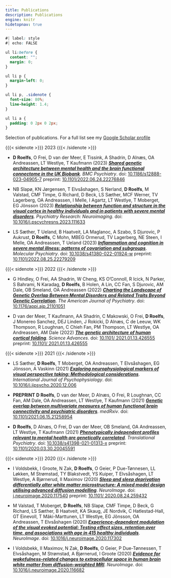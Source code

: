 ```yaml
---
title: Publications
description: Publications
engine: knitr
hidetopnav: true
---
```


```css
#| label: style
#| echo: FALSE

ul li:before {
  content: "";
  margin: 0;
}

ul li p {
  margin-left: 0;
}

ul li p, .sidenote {
  font-size: 80%;
  line-height: 1.4;
}

ul li a {
  padding: 0 2px 0 2px;
}
```

Selection of publications. For a full list see my [Google Scholar profile](https://scholar.google.com/citations?user=QmVQcsAAAAAJ&hl=en)

{{{< sidenote >}}}
2023
{{{< /sidenote >}}}


  - **D Roelfs**, O Frei, D van der Meer, E Tissink, A Shadrin, D Alnæs, OA Andreassen, LT Westlye, T Kaufmann (2023) [***Shared genetic architecture between mental health and the brain functional connectome in the UK Biobank***](https://doi.org/10.1186/s12888-023-04905-7). _BMC Psychiatry_. doi: [10.1186/s12888-023-04905-7](https://doi.org/10.1186/s12888-023-04905-7) preprint: [10.1101/2022.06.24.22276846](https://doi.org/10.1101/2022.06.24.22276846)

  - NB Slapø, KN Jørgensen, T Elvsåshagen, S Nerland, **D Roelfs**, M Valstad, CMF Timpe, G Richard, D Beck, LS Sæther, MCF Werner, TV Lagerberg, OA Andreassen, I Melle, I Agartz, LT Westlye, T Moberget, EG Jönsson (2023) [***Relationship between function and structure in the visual cortex in healthy individuals and in patients with severe mental disorders***](https://doi.org/10.1016/j.pscychresns.2023.111633). _Psychiatry Research: Neuroimaging_. doi: [10.1016/j.pscychresns.2023.111633](https://doi.org/10.1016/j.pscychresns.2023.111633)

  - LS Sæther, T Ueland, B Haatveit, LA Maglanoc, A Szabo, S Djurovic, P Aukrust, **D Roelfs**, C Mohn, MBEG Ormerud, TV Lagerberg, NE Steen, I Melle, OA Andreassen, T Ueland (2023) [***Inflammation and cognition in severe mental illness: patterns of covariation and subgroups***](https://doi.org/10.1038/s41380-022-01924-w). _Molecular Psychiatry_. doi: [10.1038/s41380-022-01924-w](https://doi.org/10.1038/s41380-022-01924-w) preprint: [10.1101/2022.08.25.22279209](https://doi.org/10.1101/2022.08.25.22279209)

{{{< sidenote >}}}
2022
{{{< /sidenote >}}}

  - G Hindley, O Frei, AA Shadrin, W Cheng, KS O'Connoll, R Icick, N Parker, S Bahrami, N Karadag, **D Roelfs**, B Holen, A Lin, CC Fan, S Djurovic, AM Dale, OB Smeland, OA Andreassen (2022) [***Charting the Landscape of Genetic Overlap Between Mental Disorders and Related Traits Beyond Genetic Correlation***](https://doi.org/10.1176/appi.ajp.21101051). _The American Journal of Psychiatry_. doi: [10.1176/appi.ajp.21101051](https://doi.org/10.1176/appi.ajp.21101051)

  - D van der Meer, T Kaufmann, AA Shadrin, C Makowski, O Frei, **D Roelfs**, J Monereo Sanchez, DEJ Linden, J Rokicki, D Alnæs, C de Leeuw, WK Thompson, R Loughnan, C Chieh Fan, PM Thompson, LT Westlye, OA Andreassen, AM Dale (2022) [***The genetic architecture of human cortical folding***](https://doi.org/10.1126/sciadv.abj9446). _Science Advances_. doi: [10.1101/ 2021.01.13.426555](https://doi.org/10.1126/sciadv.abj9446) preprint: [10.1101/ 2021.01.13.426555](https://doi.org/10.1101/2021.01.13.426555)
  
{{{< sidenote >}}}
2021
{{{< /sidenote >}}}

  - LS Sæther, **D Roelfs**, T Moberget, OA Andreassen, T Elvsåshagen, EG Jönsson, A Vaskinn (2021) [***Exploring neurophysiological markers of visual perspective taking: Methodological considerations***](https://doi.org/10.1016/j.ijpsycho.2020.12.006). _International Journal of Psychophysiology_. doi: [10.1016/j.ijpsycho.2020.12.006](https://doi.org/10.1016/j.ijpsycho.2020.12.006)
  
  - **PREPRINT** **D Roelfs**, D van der Meer, D Alnæs, O Frei, R Loughnan, CC Fan, AM Dale, OA Andreassen, LT Westlye, T Kaufmann (2021) [***Genetic overlap between multivariate measures of human functional brain connectivity and psychiatric disorders***](https://doi.org/10.1101/2021.06.15.21258954). _medRxiv_. doi: [10.1101/2021.06.15.21258954](https://doi.org/10.1101/2021.06.15.21258954)

  - **D Roelfs**, D Alnæs, O Frei, D van der Meer, OB Smeland, OA Andreassen, LT Westlye, T Kaufmann (2021) [***Phenotypically independent profiles relevant to mental health are genetically correlated***](https://doi.org/10.1038/s41398-021-01313-x). _Translational Psychiatry_. doi: [10.1038/s41398-021-01313-x](https://doi.org/10.1038/s41398-021-01313-x) preprint: [10.1101/2020.03.30.20045591](https://doi.org/10.1101/2020.03.30.20045591)

{{{< sidenote >}}}
2020
{{{< /sidenote >}}}

  - I Voldsbekk, I Groote, N Zak, **D Roelfs**, O Geier, P Due-Tønnesen, LL Løkken, M Strømstad, TY Blakstvedt, YS Kuiper, T Elvsåshagen, LT Westlye, A Bjørnerud, II Maximov (2020) [***Sleep and sleep deprivation differentially alter white matter microstructure: A mixed model design utilising advanced diffusion modelling***](https://doi.org/10.1016/j.neuroimage.2020.117540). _NeuroImage_. doi: [j.neuroimage.2020.117540](https://doi.org/10.1016/j.neuroimage.2020.117540) preprint: [10.1101/ 2020.08.24.259432](https://doi.org/10.1101/2020.08.24.259432)

  - M Valstad, T Moberget, **D Roelfs**, NB Slapø, CMF Timpe, D Beck, G Richard, LS Sæther, B Haatveit, KA Skaug, JE Nordvik, C Hatlestad-Hall, GT Einevoll, T Mãki-Marttunen, LT Westlye, EG Jõnsson, OA Andreassen, T Elvsåshagen (2020) [***Experience-dependent modulation of the visual evoked potential: Testing effect sizes, retention over time, and associations with age in 415 healthy individuals***](https://doi.org/10.1016/j.neuroimage.2020.117302). _NeuroImage_. doi: [10.1016/j.neuroimage.2020.117302](https://doi.org/10.1016/j.neuroimage.2020.117302)

  - I Voldsbekk, II Maximov, N Zak, **D Roelfs**, O Geier, P Due-Tønnessen, T Elvsåshagen, M Strømstad, A Bjørnerud, I Groote (2020) [***Evidence for wakefulness-related changes to extracellular space in human brain white matter from diffusion-weighted MRI***](https://doi.org/10.1016/j.neuroimage.2020.116682). _NeuroImage_. doi: [10.1016/j.neuroimage.2020.116682](https://doi.org/10.1016/j.neuroimage.2020.116682)

